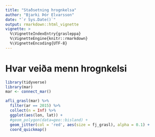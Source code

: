 ```yaml
---
title: "Staðsetning hrognkelsa"
author: "Bjarki Þór Elvarsson"
date: "`r Sys.Date()`"
output: rmarkdown::html_vignette
vignette: >
  %\VignetteIndexEntry{grasleppa}
  %\VignetteEngine{knitr::rmarkdown}
  %\VignetteEncoding{UTF-8}
---
```


# Hvar veiða menn hrognkelsi

```r
library(tidyverse)
library(mar)
mar <- connect_mar()
```

```r
afli_grasl(mar) %>% 
  filter(ar == 2015) %>% 
  collect(n = Inf) %>% 
  ggplot(aes(lon, lat)) + 
  #geom_polygon(data=geo::bisland) + 
  geom_jitter(col = 'red', aes(size = fj_grasl), alpha = 0.1) + 
  coord_quickmap()
```

